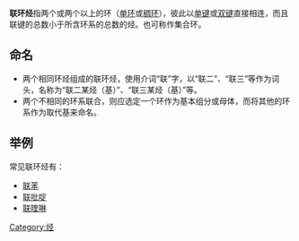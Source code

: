 '''联环烃'''指两个或两个以上的环（[[環_(化學)|单环]]或[[稠环|稠环]]），彼此以[[单键|单键]]或[[双键|双键]]直接相连，而且联键的总数小于所含环系的总数的烃。也可称作集合环。

==命名==
*两个相同环烃组成的联环烃，使用介词“联”字，以“联二”、“联三”等作为词头，名称为“联二某烃（基）”、“联三某烃（基）”等。
*两个不相同的环系联合，则应选定一个环作为基本组分或母体，而将其他的环系作为取代基来命名。

==举例==
常见联环烃有：
*[[联苯|联苯]]
*[[联吡啶|联吡啶]]
*[[联喹啉|联喹啉]]

[[Category:烃|Category:烃]]


{{Hydrocarbon-stub}}